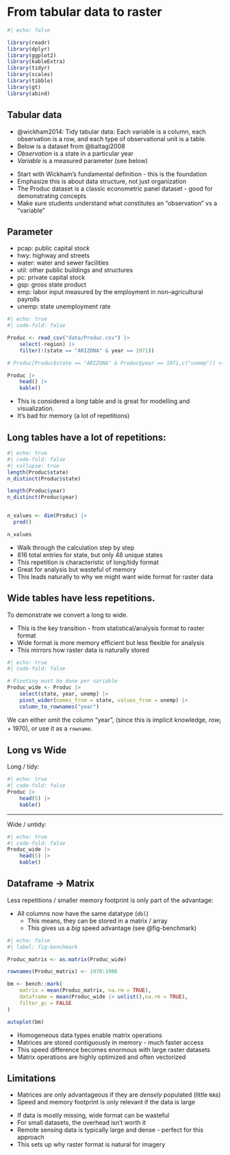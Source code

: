 
# From tabular data to raster {#sec-tidy-to-raster}


```r
#| echo: false

library(readr)
library(dplyr)
library(ggplot2)
library(kableExtra)
library(tidyr)
library(scales)
library(tibble)
library(gt)
library(abind)

```



## Tabular data

- @wickham2014: Tidy tabular data: Each variable is a column, each observation is a row, and each type of observational unit
is a table.
- Below is a dataset from @baltagi2008
- *Observation* is a state in a particular year
- *Variable* is a measured parameter (see below)

:::{.notes}
- Start with Wickham's fundamental definition - this is the foundation
- Emphasize this is about data structure, not just organization
- The Produc dataset is a classic econometric panel dataset - good for demonstrating concepts
- Make sure students understand what constitutes an "observation" vs a "variable"
:::



:::{.callout-note collapse="true"}

## Parameter

- pcap: public capital stock
- hwy: highway and streets
- water: water and sewer facilities
- util: other public buildings and structures
- pc: private capital stock
- gsp: gross state product
- emp: labor input measured by the employment in non–agricultural payrolls
- unemp: state unemployment rate
:::



```r
#| echo: true
#| code-fold: false

Produc <- read_csv("data/Produc.csv") |> 
    select(-region) |> 
    filter(!(state == "ARIZONA" & year == 1971))

# Produc[Produc$state == "ARIZONA" & Produc$year == 1971,c("unemp")] <- NA

Produc |> 
    head() |> 
    kable()


```


:::{.callout-note .notes collapse="true"}
- This is considered a *long* table and is great for modelling and visualization.
- It's bad for memory (a lot of repetitions)
:::



## Long tables have a lot of repetitions:

```r
#| echo: true
#| code-fold: false
#| collapse: true
length(Produc$state)
n_distinct(Produc$state)

length(Produc$year)
n_distinct(Produc$year)


n_values <- dim(Produc) |>
  prod()

n_values
```

:::{.notes}
- Walk through the calculation step by step
- 816 total entries for state, but only 48 unique states
- This repetition is characteristic of long/tidy format
- Great for analysis but wasteful of memory
- This leads naturally to why we might want wide format for raster data
:::



## Wide tables have less repetitions.

To demonstrate we convert a long to wide.

:::{.notes}
- This is the key transition - from statistical/analysis format to raster format
- Wide format is more memory efficient but less flexible for analysis
- This mirrors how raster data is naturally stored
:::


```r
#| echo: true
#| code-fold: false

# Pivoting must be done per variable
Produc_wide <- Produc |> 
    select(state, year, unemp) |> 
    pivot_wider(names_from = state, values_from = unemp) |> 
    column_to_rownames("year")


```


:::{.callout-note .notes collapse="true"}

We can either omit the column "year", (since this is implicit knowledge, $row_i + 1970$), or use it as a `rowname`.
:::



## Long vs Wide 

Long / tidy:
```r
#| echo: true
#| code-fold: false
Produc |> 
    head(5) |> 
    kable()
```

<hr>

Wide / untidy:

```r
#| echo: true
#| code-fold: false
Produc_wide |> 
    head(5) |> 
    kable()

```







## Dataframe → Matrix

Less repetitions / smaller memory footprint is only part of the advantage:

- All columns now have the same datatype (`dbl`)
  - This means, they can be stored in a matrix / array
  - This gives us a *big* speed advantage (see @fig-benchmark)

```r
#| echo: false
#| label: fig-benchmark

Produc_matrix <- as.matrix(Produc_wide)

rownames(Produc_matrix) <- 1970:1986

bm <- bench::mark(
    matrix = mean(Produc_matrix, na.rm = TRUE),
    dataframe = mean(Produc_wide |> unlist(),na.rm = TRUE),
    filter_gc = FALSE
)

autoplot(bm)


```


:::{.notes}
- Homogeneous data types enable matrix operations
- Matrices are stored contiguously in memory - much faster access
- This speed difference becomes enormous with large raster datasets
- Matrix operations are highly optimized and often vectorized
:::


## Limitations

- Matrices are only advantageous if they are *densely* populated (little `NA`s)
- Speed and memory footprint is only relevant if the data is large

:::{.notes}
- If data is mostly missing, wide format can be wasteful
- For small datasets, the overhead isn't worth it
- Remote sensing data is typically large and dense - perfect for this approach
- This sets up why raster format is natural for imagery
:::


